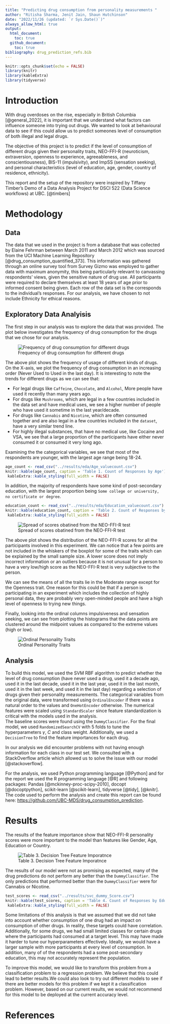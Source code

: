 ```yaml
---
title: "Predicting drug consumption from personality measurements "
author: "Ritisha Sharma, Jenit Jain, Shaun Hutchinson"
date: "2022/11/26 (updated: `r Sys.Date()`)"
always_allow_html: true
output: 
  html_document:
    toc: true
  github_document:
    toc: true
bibliography: drug_prediction_refs.bib
---
```


```r
knitr::opts_chunk$set(echo = FALSE)
library(knitr)
library(kableExtra)
library(tidyverse)
```

# Introduction
With drug overdoses on the rise, especially in British Columbia [@general_2022], it is important that we understand what factors can influence someone into trying out drugs. We wanted to look at behavioural data to see if this could allow us to predict someones level of consumption of both illegal and legal drugs.

The objective of this project is to predict if the level of consumption of different drugs given their personality traits, NEO-FFI-R (neuroticism, extraversion, openness to experience, agreeableness, and conscientiousness), BIS-11 (impulsivity), and ImpSS (sensation seeking), and personal characteristics (level of education, age, gender, country of residence, ethnicity).

This report and the setup of the repository were inspired by Tiffany Timber's Demo of a Data Analysis Project for DSCI 522 (Data Science workflows) at UBC. [@timbers]

# Methodology

## Data

The data that we used in the project is from a database that was collected by Elaine Fehrman between March 2011 and March 2012 which was sourced from  the UCI Machine Learning Repository [@drug_consumption_quantified_373]. This information was gathered through an online survey tool from Survey Gizmo was employed to gather data with maximum anonymity, this being particularly relevant to canvassing respondents' views, given the sensitive nature of drug use. All participants were required to declare themselves at least 18 years of age prior to informed consent being given. Each row of the data set is the corresponds to the individual's responses. For our analysis, we have chosen to not include Ethnicity for ethical reasons. 

## Exploratory Data Analyisis

The first step in our analysis was to explore the data that was provided. The plot below investigates the frequency of drug consumption for the drugs that we chose for our analysis.

![Frequency of drug consumption for different drugs](../results/eda/drug_frequency.png)

The above plot shows the frequency of usage of different kinds of drugs. On the X-axis, we plot the frequency of drug consumption in an increasing order (Never Used to Used in the last day). It is interesting to note the trends for different drugs as we can see that:

-   For legal drugs like `Caffeine`, `Chocolate`, and `Alcohol`, More people have used it recently than many years ago.
-   For drugs like `Mushrooms`, which are legal in a few countries included in the data set and have medical uses, we see a higher number of people who have used it sometime in the last year/decade.
-   For drugs like `Cannabis` and `Nicotine`, which are often consumed together and are also legal in a few countries included in the `dataset`, have a very similar trend line.
-   For highly illegal substances, that have no medical use, like Cocaine and VSA, we see that a large proportion of the participants have either never consumed it or consumed it very long ago.

Examining the the categorical variables, we see that most of the respondents are younger, with the largest age range being 18-24.

```r
age_count <- read_csv("../results/eda/Age_valuecount.csv")
knitr::kable(age_count, caption = 'Table 1. Count of Responses by Age') |>
 kableExtra::kable_styling(full_width = FALSE)
```

In addition, the majority of respondents have some kind of post-secondary education, with the largest proportion being `Some college or university, no certificate or degree`.

```r
education_count <- read_csv("../results/eda/Education_valuecount.csv")
knitr::kable(education_count, caption = 'Table 2. Count of Responses by Education Level') |>
 kableExtra::kable_styling(full_width = FALSE)
```

![Spread of scores obatined from the NEO-FFI-R test](../results/eda/personality_chart.png)

The above plot shows the distribution of the NEO-FFI-R scores for all the participants involved in this experiment. We can notice that a few points are not included in the whiskers of the boxplot for some of the traits which can be explained by the small sample size. A lower score does not imply incorrect information or an outliers because it is not unusual for a person to have a very low/high score as the NEO-FFI-R test is very subjective to the person.

We can see the means of all the traits lie in the Moderate range except for the Openness trait. One reason for this could be that if a person is participating in an experiment which includes the collection of highly personal data, they are probably very open-minded people and have a high level of openness to trying new things.

Finally, looking into the ordinal columns impulsiveness and sensation seeking, we can see from plotting the histograms that the data points are clustered around the midpoint values as compared to the extreme values (high or low).

![Ordinal Personality Traits](../results/eda/numerical_bars.png)

## Analysis

To build this model, we used the SVM RBF algorithm to predict whether the level of drug consumption (have never used a drug, used it a decade ago, used it in the last decade, used it in the last year, used it in the last month, used it in the last week, and used it in the last day) regarding a selection of drugs given their personality measurements. The categorical variables from the original data, were transformed using `OrdinalEncoder` if there was a natural order to the values and `OneHotEncoder` otherwise. The numerical features were scaled using `StandardScaler` since feature standardization is critical with the models used in the analysis.\
The baseline scores were found using the `DummyClassifier`. For the final model, we used `RandomizedSearchCV` with 5 folds to tune the hyperparameters $\gamma$, $C$ and class weight. Additionally, we used a `DecisionTree` to find the feature importances for each drug.

In our analysis we did encounter problems with not having enough information for each class in our test set. We consulted with a StackOverflow article which allowed us to solve the issue with our model [@stackoverflow].

For the analysis, we used Python programming language [@Python] and for the report we used the R programming language [@R] and following packages: Pandas [@mckinney-proc-scipy-2010], docopt [@docoptpython], scikit-learn [@scikit-learn], tidyverse [@tidy], [@knitr]. The code used to perform the analysis and create this report can be found here: <https://github.com/UBC-MDS/drug_consumption_prediction>.

# Results

The results of the feature importance show that NEO-FFI-R personality scores were more important to the model than features like Gender, Age, Education or Country.

![Table 3. Decision Tree Feature Imporatnce](../results/feature_importances.png)

The results of our model were not as promising as expected, many of the drug predictions do not perform any better than the `DummyClassifier`. The only predictions that performed better than the `DummyClassifier` were for Cannabis or Nicotine.

```r
test_scores <- read_csv("../results/svc_dummy_Score.csv")
knitr::kable(test_scores, caption = 'Table 4. Count of Responses by Education Level') |>
 kableExtra::kable_styling(full_width = FALSE)
```

Some limitations of this analysis is that we assumed that we did not take into account whether consumption of one drug had an impact on consumption of other drugs. In reality, these targets could have correlation. Additionally, for some drugs, we had small limited classes for certain drugs where the participants had consumed at a target level. This may have made it harder to tune our hyperparameters effectively. Ideally, we would have a larger sample with more participants at every level of consumption. In addition, many of of the respondents had a some post-secondary education, this may not accurately represent the population.

To improve this model, we would like to transform this problem from a classification problem to a regression problem. We believe that this could lead to better results.We could also look to try out different models to see if there are better models for this problem if we kept it a classification problem. However, based on our current results, we would not recommend for this model to be deployed at the current accuracy level.

# References

